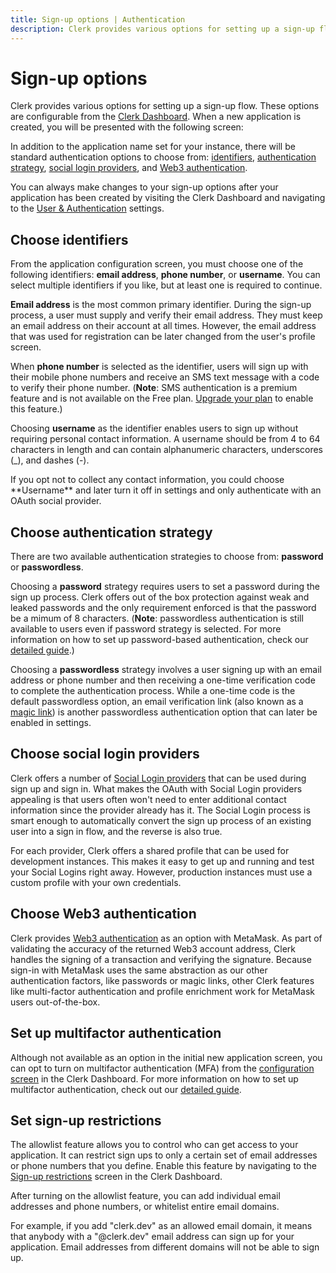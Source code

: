 ```yaml
---
title: Sign-up options | Authentication
description: Clerk provides various options for setting up a sign-up flow. 
---
```


# Sign-up options

Clerk provides various options for setting up a sign-up flow. These options are configurable from the [Clerk Dashboard](https://dashboard.clerk.com/). When a new application is created, you will be presented with the following screen:

<Images 
width={1879}
height={1373}
src="/docs/images/setup-clerk/create-sign-in-comp.png"
alt="An interactive builder for customizing your <SignIn /> component, which includes choosing identifiers and social login options."
/>

In addition to the application name set for your instance, there will be standard authentication options to choose from: [identifiers](#choose-identifiers), [authentication strategy](#choose-authentication-strategy), [social login providers](#choose-social-login-providers), and [Web3 authentication](#choose-web3-authentication).

You can always make changes to your sign-up options after your application has been created by visiting the Clerk Dashboard and navigating to the [User & Authentication](https://dashboard.clerk.com/last-active?path=user-authentication) settings.

## Choose identifiers

From the application configuration screen, you must choose one of the following identifiers: **email address**, **phone number**, or **username**. You can select multiple identifiers if you like, but at least one is required to continue.

**Email address** is the most common primary identifier. During the sign-up process, a user must supply and verify their email address. They must keep an email address on their account at all times. However, the email address that was used for registration can be later changed from the user's profile screen.

When **phone number** is selected as the identifier, users will sign up with their mobile phone numbers and receive an SMS text message with a code to verify their phone number. (**Note**: SMS authentication is a premium feature and is not available on the Free plan. [Upgrade your plan](https://clerk.com/pricing) to enable this feature.)

Choosing **username** as the identifier enables users to sign up without requiring personal contact information. A username should be from 4 to 64 characters in length and can contain alphanumeric characters, underscores (_), and dashes (-).

<Callout type="info">
  If you opt not to collect any contact information, you could choose **Username** and later turn it off in settings and only authenticate with an OAuth social provider.
</Callout>

## Choose authentication strategy

There are two available authentication strategies to choose from: **password** or **passwordless**.

Choosing a **password** strategy requires users to set a password during the sign up process. Clerk offers out of the box protection against weak and leaked passwords and the only requirement enforced is that the password be a mimum of 8 characters. (**Note**: passwordless authentication is still available to users even if password strategy is selected. For more information on how to set up password-based authentication, check our [detailed guide](/docs/custom-flows/email-password).)

Choosing a **passwordless** strategy involves a user signing up with an email address or phone number and then receiving a one-time verification code to complete the authentication process. While a one-time code is the default passwordless option, an email verification link (also known as a [magic link](/docs/custom-flows/magic-links)) is another passwordless authentication option that can later be enabled in settings. 

## Choose social login providers

Clerk offers a number of [Social Login providers](/docs/authentication/social-connections/oauth) that can be used during sign up and sign in. What makes the OAuth with Social Login providers appealing is that users often won't need to enter additional contact information since the provider already has it. The Social Login process is smart enough to automatically convert the sign up process of an existing user into a sign in flow, and the reverse is also true.

For each provider, Clerk offers a shared profile that can be used for development instances. This makes it easy to get up and running and test your Social Logins right away. However, production instances must use a custom profile with your own credentials.

## Choose Web3 authentication

Clerk provides [Web3 authentication](/docs/users/web3-wallets) as an option with MetaMask. As part of validating the accuracy of the returned Web3 account address, Clerk handles the signing of a transaction and verifying the signature. Because sign-in with MetaMask uses the same abstraction as our other authentication factors, like passwords or magic links, other Clerk features like multi-factor authentication and profile enrichment work for MetaMask users out-of-the-box.

## Set up multifactor authentication

Although not available as an option in the initial new application screen, you can opt to turn on multifactor authentication (MFA) from the [configuration screen](https://dashboard.clerk.com/last-active?path=/user-authentication/multi-factor) in the Clerk Dashboard. For more information on how to set up multifactor authentication, check out our [detailed guide](/docs/custom-flows/mfa#overview).

<Images 
width={3024}
height={1652}
src="/docs/images/custom-flows/multifactor.png"
alt="The 'Multi-factor authentication' tab under the 'User & Authentication' section of the Clerk Dashboard."
/>

## Set sign-up restrictions

The allowlist feature allows you to control who can get access to your application. It can restrict sign ups to only a certain set of email addresses or phone numbers that you define. Enable this feature by navigating to the [Sign-up restrictions](https://dashboard.clerk.com/last-active?path=/user-authentication/signup-restrictionsq) screen in the Clerk Dashboard.

<Images 
width={3024}
height={1652}
src="/docs/images/authentication/restrictions.png"
alt="The 'Restrictions' tab under the 'User & Authentication' section of the Clerk Dashboard."
/>

After turning on the allowlist feature, you can add individual email addresses and phone numbers, or whitelist entire email domains.

For example, if you add "clerk.dev" as an allowed email domain, it means that anybody with a "@clerk.dev" email address can sign up for your application. Email addresses from different domains will not be able to sign up.